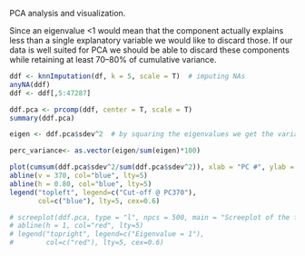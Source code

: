 PCA analysis and visualization.

Since an eigenvalue <1 would mean that the component actually explains less than a single explanatory variable we would like to discard those.
If our data is well suited for PCA we should be able to discard these components while retaining at least 70–80% of cumulative variance.

```r
ddf <- knnImputation(df, k = 5, scale = T)  # imputing NAs
anyNA(ddf)
ddf <- ddf[,5:47287]

ddf.pca <- prcomp(ddf, center = T, scale = T)
summary(ddf.pca)

eigen <- ddf.pca$sdev^2  # by squaring the eigenvalues we get the variance explained by each PC

perc_variance<- as.vector(eigen/sum(eigen)*100)

plot(cumsum(ddf.pca$sdev^2/sum(ddf.pca$sdev^2)), xlab = "PC #", ylab = "Amount of explained variance", main = "Cumulative variance plot") # plot cumulative explained variance
abline(v = 370, col="blue", lty=5)
abline(h = 0.80, col="blue", lty=5)
legend("topleft", legend=c("Cut-off @ PC370"),
       col=c("blue"), lty=5, cex=0.6)

# screeplot(ddf.pca, type = "l", npcs = 500, main = "Screeplot of the first 400 PCs")
# abline(h = 1, col="red", lty=5)
# legend("topright", legend=c("Eigenvalue = 1"),
#        col=c("red"), lty=5, cex=0.6)

```
